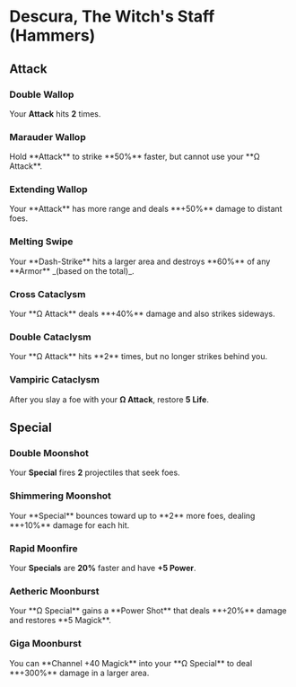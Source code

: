 
# Descura, The Witch's Staff (Hammers)

## Attack

### Double Wallop

<Boon>Your **Attack** hits **2** times.</Boon>

### Marauder Wallop

<Boon>
  Hold **Attack** to strike **50%** faster, but cannot use your **Ω Attack**.
</Boon>

### Extending Wallop

<Boon>
  Your **Attack** has more range and deals **+50%** damage to distant foes.
</Boon>

### Melting Swipe

<Boon>
  Your **Dash-Strike** hits a larger area and destroys **60%** of any **Armor**
  _(based on the total)_.
</Boon>

### Cross Cataclysm

<Boon>
  Your **Ω Attack** deals **+40%** damage and also strikes sideways.
</Boon>

### Double Cataclysm

<Boon>
  Your **Ω Attack** hits **2** times, but no longer strikes behind you.
</Boon>

### Vampiric Cataclysm

<Boon>After you slay a foe with your **Ω Attack**, restore **5 Life**.</Boon>

## Special

### Double Moonshot

<Boon>Your **Special** fires **2** projectiles that seek foes.</Boon>

### Shimmering Moonshot

<Boon>
  Your **Special** bounces toward up to **2** more foes, dealing **+10%** damage
  for each hit.
</Boon>

### Rapid Moonfire

<Boon>Your **Specials** are **20%** faster and have **+5 Power**.</Boon>

### Aetheric Moonburst

<Boon>
  Your **Ω Special** gains a **Power Shot** that deals **+20%** damage and
  restores **5 Magick**.
</Boon>

### Giga Moonburst

<Boon>
  You can **Channel +40 Magick** into your **Ω Special** to deal **+300%**
  damage in a larger area.
</Boon>
